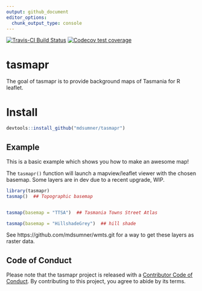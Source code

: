 ```yaml
---
output: github_document
editor_options: 
  chunk_output_type: console
---
```






<!-- badges: start -->
[![Travis-CI Build Status](https://travis-ci.org/mdsumner/tasmapr.svg?branch=master)](https://travis-ci.org/mdsumner/tasmapr)
[![Codecov test coverage](https://codecov.io/gh/mdsumner/tasmapr/branch/master/graph/badge.svg)](https://codecov.io/gh/mdsumner/tasmapr?branch=master)
<!-- badges: end -->
  
  

# tasmapr

The goal of tasmapr is to provide background maps of Tasmania for R leaflet. 

# Install

```r
devtools::install_github("mdsumner/tasmapr")
```
## Example

This is a basic example which shows you how to make an awesome map!



The `tasmapr()` function will launch a mapview/leaflet viewer with the chosen basemap. Some layers are in dev due to a recent upgrade, WIP. 


```r
library(tasmapr)
tasmap()  ## Topographic basemap


tasmap(basemap = "TTSA")  ## Tasmania Towns Street Atlas

tasmap(basemap = "HillshadeGrey")  ## hill shade

```



See https://github.com/mdsumner/wmts.git for a way to get these layers as raster data. 

## Code of Conduct
  
Please note that the tasmapr project is released with a [Contributor Code of Conduct](https://contributor-covenant.org/version/1/0/0/CODE_OF_CONDUCT.html). By contributing to this project, you agree to abide by its terms.

